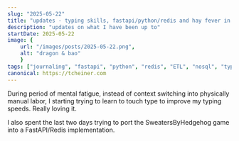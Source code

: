```yaml
---
slug: "2025-05-22"
title: "updates - typing skills, fastapi/python/redis and hay fever in Amsterdam and all that nonsense"
description: "updates on what I have been up to"
startDate: 2025-05-22
image: {
    url: "/images/posts/2025-05-22.png",
    alt: "dragon & bao"
    }
tags: ["journaling", "fastapi", "python", "redis", "ETL", "nosql", "typing skills"]
canonical: https://tcheiner.com
---
```


During period of mental fatigue, instead of context switching into physically manual labor, I starting trying to
learn to touch type to improve my typing speeds.  Really loving it.

I also spent the last two days trying to port the SweatersByHedgehog game into a FastAPI/Redis implementation.



